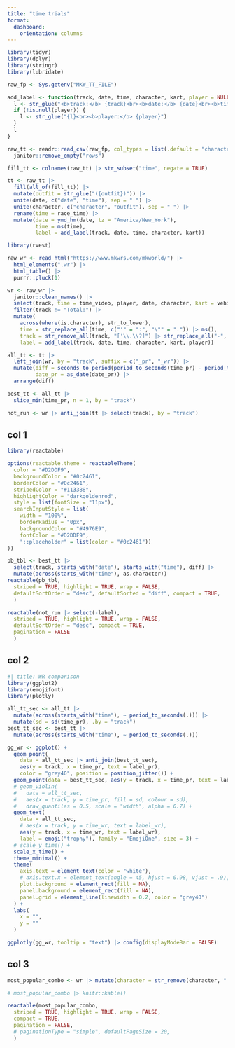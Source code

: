```yaml
---
title: "time trials"
format: 
  dashboard:
    orientation: columns
---
```


```r
library(tidyr)
library(dplyr)
library(stringr)
library(lubridate)

raw_fp <- Sys.getenv("MKW_TT_FILE")

add_label <- function(track, date, time, character, kart, player = NULL) {
  l <- str_glue("<b>track:</b> {track}<br><b>date:</b> {date}<br><b>time:</b> {time}<br><b>character:</b> {character}<br><b>kart:</b> {kart}")
  if (!is.null(player)) {
    l <- str_glue("{l}<br><b>player:</b> {player}")
  }
  l
}

raw_tt <- readr::read_csv(raw_fp, col_types = list(.default = "character")) |> 
  janitor::remove_empty("rows")

fill_tt <- colnames(raw_tt) |> str_subset("time", negate = TRUE)

tt <- raw_tt |> 
  fill(all_of(fill_tt)) |>
  mutate(outfit = str_glue("({outfit})")) |> 
  unite(date, c("date", "time"), sep = " ") |>
  unite(character, c("character", "outfit"), sep = " ") |>
  rename(time = race_time) |> 
  mutate(date = ymd_hm(date, tz = "America/New_York"),
         time = ms(time),
         label = add_label(track, date, time, character, kart))

```

```r
library(rvest)

raw_wr <- read_html("https://www.mkwrs.com/mkworld/") |> 
  html_elements(".wr") |> 
  html_table() |> 
  purrr::pluck(1)

wr <- raw_wr |> 
  janitor::clean_names() |> 
  select(track, time = time_video, player, date, character, kart = vehicle) |> 
  filter(track != "Total:") |> 
  mutate(
    across(where(is.character), str_to_lower),
    time = str_replace_all(time, c("'" = ":", "\"" = ".")) |> ms(),
    track = str_remove_all(track, "['\\.\\?]") |> str_replace_all("-", " ") |> str_squish(),
    label = add_label(track, date, time, character, kart, player))
```

```r
all_tt <- tt |> 
  left_join(wr, by = "track", suffix = c("_pr", "_wr")) |> 
  mutate(diff = seconds_to_period(period_to_seconds(time_pr) - period_to_seconds(time_wr)) |> round(3),
         date_pr = as_date(date_pr)) |> 
  arrange(diff)

best_tt <- all_tt |> 
  slice_min(time_pr, n = 1, by = "track")

not_run <- wr |> anti_join(tt |> select(track), by = "track")
```

## col 1

::: {.card title="personal bests"}
```r
library(reactable)

options(reactable.theme = reactableTheme(
  color = "#D2DDF9",
  backgroundColor = "#0c2461",
  borderColor = "#0c2461",
  stripedColor = "#113388",
  highlightColor = "darkgoldenrod",
  style = list(fontSize = "11px"),
  searchInputStyle = list(
    width = "100%", 
    borderRadius = "0px",
    backgroundColor = "#4976E9", 
    fontColor = "#D2DDF9",
    "::placeholder" = list(color = "#0c2461"))
))

pb_tbl <- best_tt |> 
  select(track, starts_with("date"), starts_with("time"), diff) |> 
  mutate(across(starts_with("time"), as.character))
reactable(pb_tbl,
  striped = TRUE, highlight = TRUE, wrap = FALSE,
  defaultSortOrder = "desc", defaultSorted = "diff", compact = TRUE,
  )
```
:::

::: {.card title="no recorded times"}
```r
reactable(not_run |> select(-label),
  striped = TRUE, highlight = TRUE, wrap = FALSE,
  defaultSortOrder = "desc", compact = TRUE,
  pagination = FALSE
  )
```

:::

## col 2 {width="45%"}

```r
#| title: WR comparison
library(ggplot2)
library(emojifont)
library(plotly)

all_tt_sec <- all_tt |> 
  mutate(across(starts_with("time"), ~ period_to_seconds(.))) |> 
  mutate(sd = sd(time_pr), .by = "track")
best_tt_sec <- best_tt |> 
  mutate(across(starts_with("time"), ~ period_to_seconds(.)))

gg_wr <- ggplot() +
  geom_point(
    data = all_tt_sec |> anti_join(best_tt_sec), 
    aes(y = track, x = time_pr, text = label_pr), 
    color = "grey40", position = position_jitter()) +
  geom_point(data = best_tt_sec, aes(y = track, x = time_pr, text = label_pr), color = "gold") +
  # geom_violin(
  #   data = all_tt_sec, 
  #   aes(x = track, y = time_pr, fill = sd, colour = sd), 
  #   draw_quantiles = 0.5, scale = "width", alpha = 0.7) +
  geom_text(
    data = all_tt_sec, 
    # aes(x = track, y = time_wr, text = label_wr), 
    aes(y = track, x = time_wr, text = label_wr), 
    label = emoji("trophy"), family = "EmojiOne", size = 3) +
  # scale_y_time() +
  scale_x_time() +
  theme_minimal() +
  theme(
    axis.text = element_text(color = "white"),
    # axis.text.x = element_text(angle = 45, hjust = 0.98, vjust = .9),
    plot.background = element_rect(fill = NA),
    panel.background = element_rect(fill = NA),
    panel.grid = element_line(linewidth = 0.2, color = "grey40")
  ) +
  labs(
    x = "",
    y = ""
  )

ggplotly(gg_wr, tooltip = "text") |> config(displayModeBar = FALSE)
```

## col 3 {width="20%"}

::: {.card title="most popular wr combos"}
```r
most_popular_combo <- wr |> mutate(character = str_remove(character, " \\(.*\\)$")) |> count(character, kart) |> arrange(desc(n))

# most_popular_combo |> knitr::kable()

reactable(most_popular_combo,
  striped = TRUE, highlight = TRUE, wrap = FALSE,
  compact = TRUE,
  pagination = FALSE,
  # paginationType = "simple", defaultPageSize = 20,
  )
```
:::